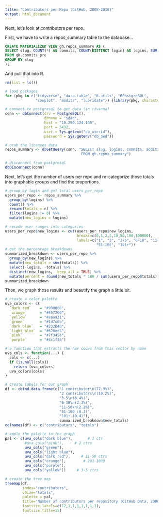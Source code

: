 ```yaml
---
title: "Contributors per Repo (GitHub, 2008-2018)"
output: html_document
---
```


Next, let's look at contributors per repo. 

First, we have to write a repos_summary table to the database... 

```sql

CREATE MATERIALIZED VIEW gh.repos_summary AS (
SELECT slug, COUNT(*) AS commits, COUNT(DISTINCT login) AS logins, SUM(additions) AS additions, SUM(deletions) AS deletions
FROM gh.commits_pre
GROUP BY slug
); 

```

And pull that into R. 

```r
rm(list = ls())

# load packages 
for (pkg in c("tidyverse", "data.table", "R.utils", "RPostgreSQL",
              "cowplot", "maditr", "lubridate")) {library(pkg, character.only = TRUE)}

# connect to postgresql to get data (in rivanna)
conn <- dbConnect(drv = PostgreSQL(), 
                  dbname = "sdad", 
                  host = "10.250.124.195", 
                  port = 5432, 
                  user = Sys.getenv("db_userid"), 
                  password = Sys.getenv("db_pwd"))

# grab the licenses data 
repos_summary <- dbGetQuery(conn, "SELECT slug, logins, commits, additions, deletions  
                                   FROM gh.repos_summary")

# disconnect from postgresql
dbDisconnect(conn)
```

Next, let's get the number of users per repo and re-categorize these totals into graphable groups and find the proportions. 

```r
# group_by login and get total users_per_repo
users_per_repo <- repos_summary %>% 
  group_by(logins) %>% 
  count() %>% 
  rename(totals = n) %>% 
  filter(logins != 0) %>% 
  mutate(new_logins = logins) 

# recode user ranges into categories  
users_per_repo$new_logins <- cut(users_per_repo$new_logins, 
                                 breaks=c(0,1,2,5,10,50,100,100000), 
                                 labels=c("1", "2", "3-5", "6-10", "11-50", 
                                          "51-100", "101+"))
# get the percentage breakdowns
summarized_breakdown <- users_per_repo %>% 
  group_by(new_logins) %>% 
  mutate(new_totals = sum(totals)) %>% 
  select(-logins, -totals) %>%   
  distinct(new_logins, .keep_all = TRUE) %>% 
  mutate(percent = round(new_totals * 100 / sum(users_per_repo$totals), 2))
summarized_breakdown
```

Then, we graph those results and beautify the graph a little bit. 

```r

# create a color palette
uva_colors <- c(
  `dark red`    = "#990000",
  `orange`      = "#E57200",
  `yellow`      = "#eaaa31",
  `green`       = "#1d7c6b",
  `dark blue`   = "#232D4B", 
  `light blue`  = "#628ed8", 
  `pink`        = "#7f345a",
  `purple`      = "#4c1f36")

# a function that extracts the hex codes from this vector by name
uva_cols <- function(...) {
  cols <- c(...)
  if (is.null(cols))
    return (uva_colors)
  uva_colors[cols]
}

# create labels for our graph
df <- cbind.data.frame(c("1 contributor\n(77.9%)",
                         "2 contributors\n(10.2%)",
                         "3-5\n(6.4%)",
                         "6-10\n(2.3%)", 
                         "11-50\n(2.2%)",
                         "51-100 (0.3)",
                         "101+ (0.4)"),
                         summarized_breakdown$new_totals)
colnames(df) <- c("contributors", "totals")

# apply the palette to the graph 
pal <- c(uva_cols("dark blue"),       # 1 ctr
         #uva_cols("pink"),     # 2 ctrs
         uva_cols("green"),
         uva_cols("light blue"),
         uva_cols("dark red"),     # 11-50 ctrs  
         uva_cols("orange"),        # 201-1000
         uva_cols("purple"),
         uva_cols("yellow"))     # 3-5 ctrs

# create the tree map 
treemap(df, 
        index="contributors", 
        vSize="totals",
        palette = pal, 
        title="Number of contributors per repository (GitHub Data, 2008-2019)",
        fontsize.labels=c(12,1,1,1,1,1,1,1), 
        fontsize.title=15)

```













































